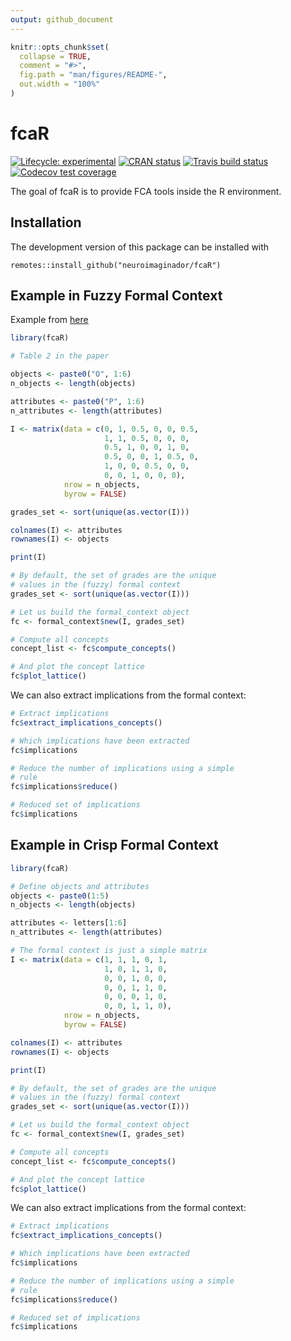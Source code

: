 ```yaml
---
output: github_document
---
```


<!-- README.md is generated from README.Rmd. Please edit that file -->

```r
knitr::opts_chunk$set(
  collapse = TRUE,
  comment = "#>",
  fig.path = "man/figures/README-",
  out.width = "100%"
)
```
# fcaR

<!-- badges: start -->
[![Lifecycle: experimental](https://img.shields.io/badge/lifecycle-experimental-orange.svg)](https://www.tidyverse.org/lifecycle/#experimental)
[![CRAN status](https://www.r-pkg.org/badges/version/fcaR)](https://cran.r-project.org/package=fcaR)
[![Travis build status](https://travis-ci.org/neuroimaginador/fcaR.svg?branch=master)](https://travis-ci.org/neuroimaginador/fcaR)
[![Codecov test coverage](https://codecov.io/gh/neuroimaginador/fcaR/branch/master/graph/badge.svg)](https://codecov.io/gh/neuroimaginador/fcaR?branch=master)
<!-- badges: end -->

The goal of fcaR is to provide FCA tools inside the R environment.

## Installation

The development version of this package can be installed with

```
remotes::install_github("neuroimaginador/fcaR")
```

## Example in Fuzzy Formal Context

Example from [here](https://www.sciencedirect.com/science/article/pii/S1877705812021418)

```r

library(fcaR)

# Table 2 in the paper

objects <- paste0("O", 1:6)
n_objects <- length(objects)

attributes <- paste0("P", 1:6)
n_attributes <- length(attributes)

I <- matrix(data = c(0, 1, 0.5, 0, 0, 0.5,
                     1, 1, 0.5, 0, 0, 0,
                     0.5, 1, 0, 0, 1, 0,
                     0.5, 0, 0, 1, 0.5, 0,
                     1, 0, 0, 0.5, 0, 0,
                     0, 0, 1, 0, 0, 0),
            nrow = n_objects,
            byrow = FALSE)

grades_set <- sort(unique(as.vector(I)))

colnames(I) <- attributes
rownames(I) <- objects

print(I)
```

```r
# By default, the set of grades are the unique
# values in the (fuzzy) formal context
grades_set <- sort(unique(as.vector(I)))

# Let us build the formal_context object
fc <- formal_context$new(I, grades_set)

# Compute all concepts
concept_list <- fc$compute_concepts()

# And plot the concept lattice
fc$plot_lattice()
```

We can also extract implications from the formal context:
```r
# Extract implications
fc$extract_implications_concepts()

# Which implications have been extracted
fc$implications

# Reduce the number of implications using a simple
# rule 
fc$implications$reduce()

# Reduced set of implications
fc$implications
```



## Example in Crisp Formal Context

```r

library(fcaR)

# Define objects and attributes
objects <- paste0(1:5)
n_objects <- length(objects)

attributes <- letters[1:6]
n_attributes <- length(attributes)

# The formal context is just a simple matrix
I <- matrix(data = c(1, 1, 1, 0, 1,
                     1, 0, 1, 1, 0,
                     0, 0, 1, 0, 0,
                     0, 0, 1, 1, 0,
                     0, 0, 0, 1, 0,
                     0, 0, 1, 1, 0),
            nrow = n_objects,
            byrow = FALSE)

colnames(I) <- attributes
rownames(I) <- objects

print(I)
```

```r
# By default, the set of grades are the unique
# values in the (fuzzy) formal context
grades_set <- sort(unique(as.vector(I)))

# Let us build the formal_context object
fc <- formal_context$new(I, grades_set)

# Compute all concepts
concept_list <- fc$compute_concepts()

# And plot the concept lattice
fc$plot_lattice()
```

We can also extract implications from the formal context:
```r
# Extract implications
fc$extract_implications_concepts()

# Which implications have been extracted
fc$implications

# Reduce the number of implications using a simple
# rule 
fc$implications$reduce()

# Reduced set of implications
fc$implications
```

